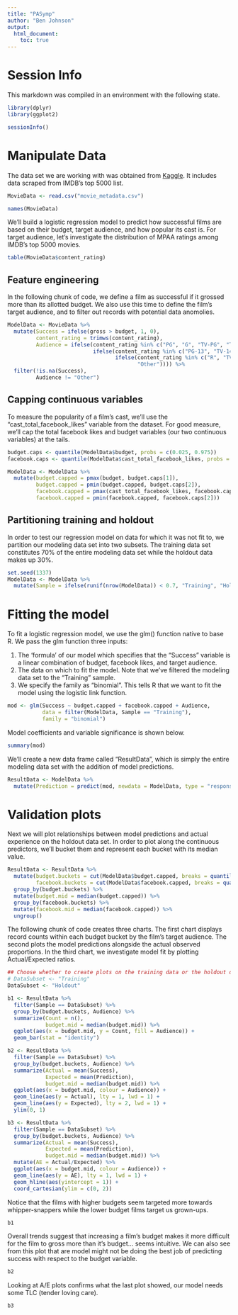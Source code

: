 ```yaml
---
title: "PASymp"
author: "Ben Johnson"
output:
  html_document:
    toc: true
---
```


# Session Info

This markdown was compiled in an environment with the following state.

```r
library(dplyr)
library(ggplot2)
```

```r
sessionInfo()
```

# Manipulate Data

The data set we are working with was obtained from [Kaggle](https://www.kaggle.com/deepmatrix/imdb-5000-movie-dataset). It includes data scraped from IMDB's top 5000 list.

```r
MovieData <- read.csv("movie_metadata.csv")

names(MovieData)
```

We'll build a logistic regression model to predict how successful films are based on their budget, target audience, and how popular its cast is. For target audience, let's investigate the distribution of MPAA ratings among IMDB's top 5000 movies.

```r
table(MovieData$content_rating)
```

## Feature engineering

In the following chunk of code, we define a film as successful if it grossed more than its allotted budget. We also use this time to define the film's target audience, and to filter out records with potential data anomolies.

```r
ModelData <- MovieData %>%
  mutate(Success = ifelse(gross > budget, 1, 0),
         content_rating = trimws(content_rating),
         Audience = ifelse(content_rating %in% c("PG", "G", "TV-PG", "TV-G", "TV-Y", "TV-Y7", "GP"), "Ankle-biters",
                           ifelse(content_rating %in% c("PG-13", "TV-14"), "Whipper-snappers",
                                  ifelse(content_rating %in% c("R", "TV-MA", "M", "NC-17"), "Grown-ups",
                                         "Other")))) %>%
  filter(!is.na(Success),
         Audience != "Other")
```

## Capping continuous variables

To measure the popularity of a film's cast, we'll use the "cast_total_facebook_likes" variable from the dataset. For good measure, we'll cap the total facebook likes and budget variables (our two continuous variables) at the tails.

```r
budget.caps <- quantile(ModelData$budget, probs = c(0.025, 0.975))
facebook.caps <- quantile(ModelData$cast_total_facebook_likes, probs = c(0.025, 0.975))

ModelData <- ModelData %>%
  mutate(budget.capped = pmax(budget, budget.caps[1]),
         budget.capped = pmin(budget.capped, budget.caps[2]),
         facebook.capped = pmax(cast_total_facebook_likes, facebook.caps[1]),
         facebook.capped = pmin(facebook.capped, facebook.caps[2]))
```

## Partitioning training and holdout 

In order to test our regression model on data for which it was not fit to, we partition our modeling data set into two subsets. The training data set constitutes 70% of the entire modeling data set while the holdout data makes up 30%.

```r
set.seed(1337)
ModelData <- ModelData %>%
  mutate(Sample = ifelse(runif(nrow(ModelData)) < 0.7, "Training", "Holdout"))
```

# Fitting the model

To fit a logistic regression model, we use the glm() function native to base R. We pass the glm function three inputs:

1. The 'formula' of our model which specifies that the "Success" variable is a linear combination of budget, facebook likes, and target audience.
2. The data on which to fit the model. Note that we've filtered the modeling data set to the "Training" sample.
3. We specify the family as "binomial". This tells R that we want to fit the model using the logistic link function.

```r
mod <- glm(Success ~ budget.capped + facebook.capped + Audience,
           data = filter(ModelData, Sample == "Training"),
           family = "binomial")
```

Model coefficients and variable significance is shown below.

```r
summary(mod)
```

We'll create a new data frame called "ResultData", which is simply the entire modeling data set with the addition of model predictions.

```r
ResultData <- ModelData %>%
  mutate(Prediction = predict(mod, newdata = ModelData, type = "response"))
```

# Validation plots

Next we will plot relationships between model predictions and actual experience on the holdout data set. In order to plot along the continuous predictors, we'll bucket them and represent each bucket with its median value.

```r
ResultData <- ResultData %>%
  mutate(budget.buckets = cut(ModelData$budget.capped, breaks = quantile(ModelData$budget.capped, probs = seq(0, 1, 0.1)), include.lowest = T),
         facebook.buckets = cut(ModelData$facebook.capped, breaks = quantile(ModelData$facebook.capped, probs = seq(0, 1, 0.1))), include.lowest = T) %>%
  group_by(budget.buckets) %>%
  mutate(budget.mid = median(budget.capped)) %>%
  group_by(facebook.buckets) %>%
  mutate(facebook.mid = median(facebook.capped)) %>%
  ungroup()
```

The following chunk of code creates three charts. The first chart displays record counts within each budget bucket by the film's target audience. The second plots the model predictions alongside the actual observed proportions. In the third chart, we investigate model fit by plotting Actual/Expected ratios.

```r
## Choose whether to create plots on the training data or the holdout data
# DataSubset <- "Training"
DataSubset <- "Holdout"

b1 <- ResultData %>%
  filter(Sample == DataSubset) %>%
  group_by(budget.buckets, Audience) %>%
  summarize(Count = n(),
            budget.mid = median(budget.mid)) %>%
  ggplot(aes(x = budget.mid, y = Count, fill = Audience)) +
  geom_bar(stat = "identity")

b2 <- ResultData %>%
  filter(Sample == DataSubset) %>%
  group_by(budget.buckets, Audience) %>%
  summarize(Actual = mean(Success),
            Expected = mean(Prediction),
            budget.mid = median(budget.mid)) %>%
  ggplot(aes(x = budget.mid, colour = Audience)) +
  geom_line(aes(y = Actual), lty = 1, lwd = 1) +
  geom_line(aes(y = Expected), lty = 2, lwd = 1) +
  ylim(0, 1)

b3 <- ResultData %>%
  filter(Sample == DataSubset) %>%
  group_by(budget.buckets, Audience) %>%
  summarize(Actual = mean(Success),
            Expected = mean(Prediction),
            budget.mid = median(budget.mid)) %>%
  mutate(AE = Actual/Expected) %>%
  ggplot(aes(x = budget.mid, colour = Audience)) +
  geom_line(aes(y = AE), lty = 1, lwd = 1) +
  geom_hline(aes(yintercept = 1)) +
  coord_cartesian(ylim = c(0, 2)) 
```

Notice that the films with higher budgets seem targeted more towards whipper-snappers while the lower budget films target us grown-ups.

```r
b1
```

Overall trends suggest that increasing a film's budget makes it more difficult for the film to gross more than it's budget... seems intuitive. We can also see from this plot that are model might not be doing the best job of predicting success with respect to the budget variable.

```r
b2
```

Looking at A/E plots confirms what the last plot showed, our model needs some TLC (tender loving care).

```r
b3
```
